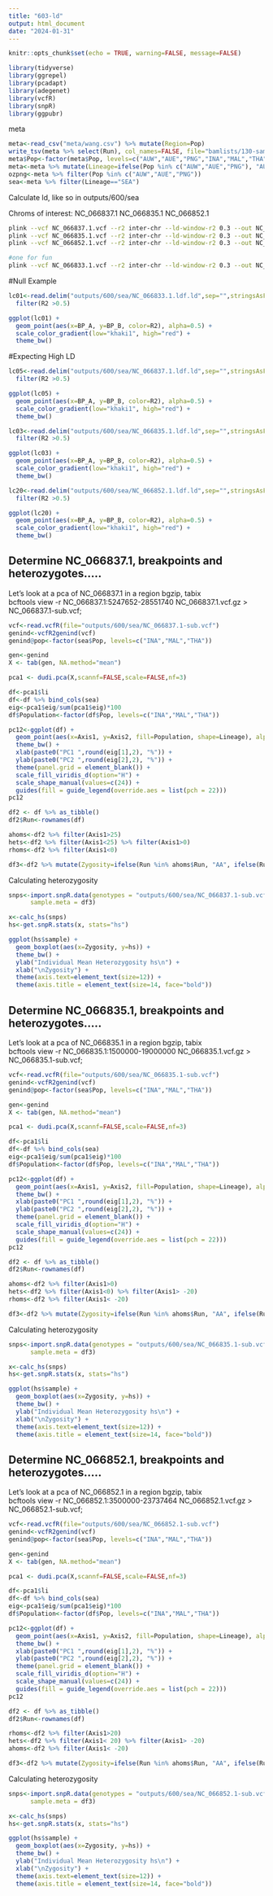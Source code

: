 ```yaml
---
title: "603-ld"
output: html_document
date: "2024-01-31"
---
```


```r
knitr::opts_chunk$set(echo = TRUE, warning=FALSE, message=FALSE)
```



```r
library(tidyverse)
library(ggrepel)
library(pcadapt)
library(adegenet)
library(vcfR)
library(snpR)
library(ggpubr)
```


meta

```r
meta<-read_csv("meta/wang.csv") %>% mutate(Region=Pop)
write_tsv(meta %>% select(Run), col_names=FALSE, file="bamlists/130-sample-names.txt")
meta$Pop<-factor(meta$Pop, levels=c("AUW","AUE","PNG","INA","MAL","THA"))
meta<-meta %>% mutate(Lineage=ifelse(Pop %in% c("AUW","AUE","PNG"), "AUS+NG", "SEA"))
ozpng<-meta %>% filter(Pop %in% c("AUW","AUE","PNG"))
sea<-meta %>% filter(Lineage=="SEA")
```

Calculate ld, like so in outputs/600/sea

Chroms of interest: NC_066837.1 NC_066835.1 NC_066852.1

```sh

plink --vcf NC_066837.1.vcf --r2 inter-chr --ld-window-r2 0.3 --out NC_066837.1.ldf --allow-extra-chr --double-id
plink --vcf NC_066835.1.vcf --r2 inter-chr --ld-window-r2 0.3 --out NC_066835.1.ldf --allow-extra-chr --double-id
plink --vcf NC_066852.1.vcf --r2 inter-chr --ld-window-r2 0.3 --out NC_066852.1.ldf --allow-extra-chr --double-id

#one for fun
plink --vcf NC_066833.1.vcf --r2 inter-chr --ld-window-r2 0.3 --out NC_066833.1.ldf --allow-extra-chr --double-id

```

#Null Example


```r
lc01<-read.delim("outputs/600/sea/NC_066833.1.ldf.ld",sep="",stringsAsFactors=FALSE) %>% as_tibble() %>% arrange(R2) %>% 
  filter(R2 >0.5)

ggplot(lc01) +
  geom_point(aes(x=BP_A, y=BP_B, color=R2), alpha=0.5) +
  scale_color_gradient(low="khaki1", high="red") + 
  theme_bw()
```

#Expecting High LD

```r
lc05<-read.delim("outputs/600/sea/NC_066837.1.ldf.ld",sep="",stringsAsFactors=FALSE) %>% as_tibble() %>% arrange(R2) %>% 
  filter(R2 >0.5)

ggplot(lc05) +
  geom_point(aes(x=BP_A, y=BP_B, color=R2), alpha=0.5) +
  scale_color_gradient(low="khaki1", high="red") + 
  theme_bw()
```


```r
lc03<-read.delim("outputs/600/sea/NC_066835.1.ldf.ld",sep="",stringsAsFactors=FALSE) %>% as_tibble() %>% arrange(R2) %>% 
  filter(R2 >0.5) 

ggplot(lc03) +
  geom_point(aes(x=BP_A, y=BP_B, color=R2), alpha=0.5) +
  scale_color_gradient(low="khaki1", high="red") + 
  theme_bw()
```



```r
lc20<-read.delim("outputs/600/sea/NC_066852.1.ldf.ld",sep="",stringsAsFactors=FALSE) %>% as_tibble() %>% arrange(R2) %>% 
  filter(R2 >0.5)

ggplot(lc20) +
  geom_point(aes(x=BP_A, y=BP_B, color=R2), alpha=0.5) +
  scale_color_gradient(low="khaki1", high="red") + 
  theme_bw()
```


## Determine NC_066837.1, breakpoints and heterozygotes.....


Let's look at a pca of NC_066837.1 in a region
bgzip, tabix    
bcftools view -r NC_066837.1:5247652-28551740 NC_066837.1.vcf.gz > NC_066837.1-sub.vcf;    


```r
vcf<-read.vcfR(file="outputs/600/sea/NC_066837.1-sub.vcf")
genind<-vcfR2genind(vcf)
genind@pop<-factor(sea$Pop, levels=c("INA","MAL","THA"))

```

```r
gen<-genind
X <- tab(gen, NA.method="mean")

pca1 <- dudi.pca(X,scannf=FALSE,scale=FALSE,nf=3)

```

```r
df<-pca1$li
df<-df %>% bind_cols(sea)
eig<-pca1$eig/sum(pca1$eig)*100
df$Population<-factor(df$Pop, levels=c("INA","MAL","THA"))
```

```r
pc12<-ggplot(df) + 
  geom_point(aes(x=Axis1, y=Axis2, fill=Population, shape=Lineage), alpha=0.75, cex=2) +
  theme_bw() +
  xlab(paste0("PC1 ",round(eig[1],2), "%")) +
  ylab(paste0("PC2 ",round(eig[2],2), "%")) +
  theme(panel.grid = element_blank()) +
  scale_fill_viridis_d(option="H") +
  scale_shape_manual(values=c(24)) +
  guides(fill = guide_legend(override.aes = list(pch = 22))) 
pc12
```

```r
df2 <- df %>% as_tibble()
df2$Run<-rownames(df)

ahoms<-df2 %>% filter(Axis1>25) 
hets<-df2 %>% filter(Axis1<25) %>% filter(Axis1>0)
rhoms<-df2 %>% filter(Axis1<0)
```

```r
df3<-df2 %>% mutate(Zygosity=ifelse(Run %in% ahoms$Run, "AA", ifelse(Run %in% hets$Run, "AR","RR"))) %>% select(Run, Region, Zygosity)
```

Calculating heterozygosity   

```r
snps<-import.snpR.data(genotypes = "outputs/600/sea/NC_066837.1-sub.vcf", 
      sample.meta = df3)
```

```r
x<-calc_hs(snps)
hs<-get.snpR.stats(x, stats="hs")
```

```r
ggplot(hs$sample) +
  geom_boxplot(aes(x=Zygosity, y=hs)) +
  theme_bw() +
  ylab("Individual Mean Heterozygosity hs\n") +
  xlab("\nZygosity") +
  theme(axis.text=element_text(size=12)) +
  theme(axis.title = element_text(size=14, face="bold"))
```


## Determine NC_066835.1, breakpoints and heterozygotes.....


Let's look at a pca of NC_066835.1 in a region
bgzip, tabix    
bcftools view -r NC_066835.1:1500000-19000000 NC_066835.1.vcf.gz > NC_066835.1-sub.vcf;    


```r
vcf<-read.vcfR(file="outputs/600/sea/NC_066835.1-sub.vcf")
genind<-vcfR2genind(vcf)
genind@pop<-factor(sea$Pop, levels=c("INA","MAL","THA"))

```

```r
gen<-genind
X <- tab(gen, NA.method="mean")

pca1 <- dudi.pca(X,scannf=FALSE,scale=FALSE,nf=3)

```

```r
df<-pca1$li
df<-df %>% bind_cols(sea)
eig<-pca1$eig/sum(pca1$eig)*100
df$Population<-factor(df$Pop, levels=c("INA","MAL","THA"))
```

```r
pc12<-ggplot(df) + 
  geom_point(aes(x=Axis1, y=Axis2, fill=Population, shape=Lineage), alpha=0.75, cex=2) +
  theme_bw() +
  xlab(paste0("PC1 ",round(eig[1],2), "%")) +
  ylab(paste0("PC2 ",round(eig[2],2), "%")) +
  theme(panel.grid = element_blank()) +
  scale_fill_viridis_d(option="H") +
  scale_shape_manual(values=c(24)) +
  guides(fill = guide_legend(override.aes = list(pch = 22))) 
pc12
```

```r
df2 <- df %>% as_tibble()
df2$Run<-rownames(df)

ahoms<-df2 %>% filter(Axis1>0) 
hets<-df2 %>% filter(Axis1<0) %>% filter(Axis1> -20)
rhoms<-df2 %>% filter(Axis1< -20)
```

```r
df3<-df2 %>% mutate(Zygosity=ifelse(Run %in% ahoms$Run, "AA", ifelse(Run %in% hets$Run, "AR","RR"))) %>% select(Run, Region, Zygosity)
```

Calculating heterozygosity   

```r
snps<-import.snpR.data(genotypes = "outputs/600/sea/NC_066835.1-sub.vcf", 
      sample.meta = df3)
```

```r
x<-calc_hs(snps)
hs<-get.snpR.stats(x, stats="hs")
```

```r
ggplot(hs$sample) +
  geom_boxplot(aes(x=Zygosity, y=hs)) +
  theme_bw() +
  ylab("Individual Mean Heterozygosity hs\n") +
  xlab("\nZygosity") +
  theme(axis.text=element_text(size=12)) +
  theme(axis.title = element_text(size=14, face="bold"))
```



## Determine NC_066852.1, breakpoints and heterozygotes.....


Let's look at a pca of NC_066852.1 in a region
bgzip, tabix    
bcftools view -r NC_066852.1:3500000-23737464 NC_066852.1.vcf.gz > NC_066852.1-sub.vcf;    


```r
vcf<-read.vcfR(file="outputs/600/sea/NC_066852.1-sub.vcf")
genind<-vcfR2genind(vcf)
genind@pop<-factor(sea$Pop, levels=c("INA","MAL","THA"))

```

```r
gen<-genind
X <- tab(gen, NA.method="mean")

pca1 <- dudi.pca(X,scannf=FALSE,scale=FALSE,nf=3)

```

```r
df<-pca1$li
df<-df %>% bind_cols(sea)
eig<-pca1$eig/sum(pca1$eig)*100
df$Population<-factor(df$Pop, levels=c("INA","MAL","THA"))
```

```r
pc12<-ggplot(df) + 
  geom_point(aes(x=Axis1, y=Axis2, fill=Population, shape=Lineage), alpha=0.75, cex=2) +
  theme_bw() +
  xlab(paste0("PC1 ",round(eig[1],2), "%")) +
  ylab(paste0("PC2 ",round(eig[2],2), "%")) +
  theme(panel.grid = element_blank()) +
  scale_fill_viridis_d(option="H") +
  scale_shape_manual(values=c(24)) +
  guides(fill = guide_legend(override.aes = list(pch = 22))) 
pc12
```

```r
df2 <- df %>% as_tibble()
df2$Run<-rownames(df)

rhoms<-df2 %>% filter(Axis1>20) 
hets<-df2 %>% filter(Axis1< 20) %>% filter(Axis1> -20)
ahoms<-df2 %>% filter(Axis1< -20)
```

```r
df3<-df2 %>% mutate(Zygosity=ifelse(Run %in% ahoms$Run, "AA", ifelse(Run %in% hets$Run, "AR","RR"))) %>% select(Run, Region, Zygosity)
```

Calculating heterozygosity   

```r
snps<-import.snpR.data(genotypes = "outputs/600/sea/NC_066852.1-sub.vcf", 
      sample.meta = df3)
```

```r
x<-calc_hs(snps)
hs<-get.snpR.stats(x, stats="hs")
```

```r
ggplot(hs$sample) +
  geom_boxplot(aes(x=Zygosity, y=hs)) +
  theme_bw() +
  ylab("Individual Mean Heterozygosity hs\n") +
  xlab("\nZygosity") +
  theme(axis.text=element_text(size=12)) +
  theme(axis.title = element_text(size=14, face="bold"))
```